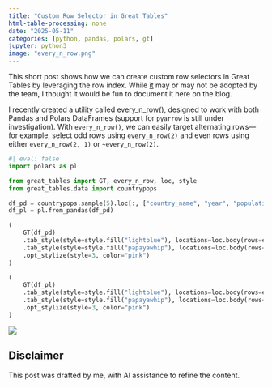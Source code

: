 ```yaml
---
title: "Custom Row Selector in Great Tables"
html-table-processing: none
date: "2025-05-11"
categories: [python, pandas, polars, gt]
jupyter: python3
image: "every_n_row.png"
---
```

This short post shows how we can create custom row selectors in Great Tables by leveraging the row index. While [it](https://github.com/posit-dev/great-tables/issues/678) may or may not be adopted by the team, I thought it would be fun to document it here on the blog.

I recently created a utility called [every_n_row()](https://github.com/posit-dev/great-tables/compare/main...jrycw:great-tables:feat-every_n_row), designed to work with both Pandas and Polars DataFrames (support for `pyarrow` is still under investigation). With `every_n_row()`, we can easily target alternating rows—for example, select odd rows using `every_n_row(2)` and even rows using either `every_n_row(2, 1)` or `~every_n_row(2)`.
```python
#| eval: false
import polars as pl

from great_tables import GT, every_n_row, loc, style
from great_tables.data import countrypops

df_pd = countrypops.sample(5).loc[:, ["country_name", "year", "population"]]
df_pl = pl.from_pandas(df_pd)

(
    GT(df_pd)
    .tab_style(style=style.fill("lightblue"), locations=loc.body(rows=every_n_row(2)))
    .tab_style(style=style.fill("papayawhip"), locations=loc.body(rows=every_n_row(2, 1)))
    .opt_stylize(style=3, color="pink")
)

(
    GT(df_pl)
    .tab_style(style=style.fill("lightblue"), locations=loc.body(rows=every_n_row(2)))
    .tab_style(style=style.fill("papayawhip"), locations=loc.body(rows=~every_n_row(2)))
    .opt_stylize(style=3, color="pink")
)
```

![](every_n_row.png){fig-align="center" fig-alt="Row Selector: every_n_row"}

::: {.callout-warning}
# Disclaimer
This post was drafted by me, with AI assistance to refine the content.
::: 